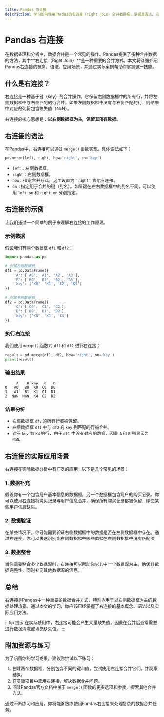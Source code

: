 ```yaml
---
title: Pandas 右连接
description: 学习如何使用Pandas的右连接（right join）合并数据框，掌握其语法、应用场景及实际案例。
---
```


# Pandas 右连接

在数据处理和分析中，数据合并是一个常见的操作。Pandas提供了多种合并数据的方法，其中**右连接（Right Join）**是一种重要的合并方式。本文将详细介绍Pandas右连接的概念、语法、应用场景，并通过实际案例帮助你掌握这一技能。

## 什么是右连接？

右连接是一种基于键（key）的合并操作，它保留右侧数据框中的所有行，并将左侧数据框中与右侧匹配的行合并。如果左侧数据框中没有与右侧匹配的行，则结果中对应的列将包含缺失值（NaN）。

右连接的核心思想是：**以右侧数据框为主，保留其所有数据**。

## 右连接的语法

在Pandas中，右连接可以通过 `merge()` 函数实现，具体语法如下：

```python
pd.merge(left, right, how='right', on='key')
```

- `left`：左侧数据框。
- `right`：右侧数据框。
- `how`：指定合并方式，这里设置为 `'right'` 表示右连接。
- `on`：指定用于合并的键（列名）。如果键在左右数据框中的列名不同，可以使用 `left_on` 和 `right_on` 分别指定。

## 右连接的示例

让我们通过一个简单的例子来理解右连接的工作原理。

### 示例数据

假设我们有两个数据框 `df1` 和 `df2`：

```python
import pandas as pd

# 创建左侧数据框
df1 = pd.DataFrame({
    'A': ['A0', 'A1', 'A2', 'A3'],
    'B': ['B0', 'B1', 'B2', 'B3'],
    'key': ['K0', 'K1', 'K2', 'K3']
})

# 创建右侧数据框
df2 = pd.DataFrame({
    'C': ['C0', 'C1', 'C2'],
    'D': ['D0', 'D1', 'D2'],
    'key': ['K0', 'K1', 'K4']
})
```

### 执行右连接

我们使用 `merge()` 函数对 `df1` 和 `df2` 进行右连接：

```python
result = pd.merge(df1, df2, how='right', on='key')
print(result)
```

### 输出结果

```plaintext
     A    B key   C   D
0   A0   B0  K0  C0  D0
1   A1   B1  K1  C1  D1
2  NaN  NaN  K4  C2  D2
```

### 结果分析

- 右侧数据框 `df2` 的所有行都被保留。
- 左侧数据框 `df1` 中与 `df2` 的 `key` 列匹配的行被合并。
- 对于 `key` 为 `K4` 的行，由于 `df1` 中没有对应的数据，因此 `A` 和 `B` 列显示为 `NaN`。

## 右连接的实际应用场景

右连接在实际数据分析中有广泛的应用，以下是几个常见的场景：

### 1. 数据补充

假设你有一个包含用户基本信息的数据框，另一个数据框包含用户的购买记录。你可以使用右连接将购买记录与用户信息合并，确保所有购买记录都被保留，即使某些用户信息缺失。

### 2. 数据验证

在某些情况下，你可能需要验证右侧数据框中的数据是否在左侧数据框中存在。通过右连接，你可以快速识别出右侧数据框中哪些数据在左侧数据框中没有匹配项。

### 3. 数据整合

当你需要整合多个数据源时，右连接可以帮助你以其中一个数据源为主，确保其数据完整性，同时补充其他数据源的信息。

## 总结

右连接是Pandas中一种重要的数据合并方式，特别适用于以右侧数据框为主的数据处理场景。通过本文的学习，你应该已经掌握了右连接的基本概念、语法以及实际应用方法。

:::tip 提示
在实际使用中，右连接可能会产生大量缺失值，因此在合并后通常需要进行数据清洗或填充缺失值。
:::

## 附加资源与练习

为了巩固你的学习成果，建议你尝试以下练习：

1. 创建两个数据框，分别包含不同的键和值，尝试使用右连接合并它们，并观察结果。
2. 在实际项目中应用右连接，解决数据合并问题。
3. 阅读Pandas官方文档中关于 `merge()` 函数的更多选项和参数，探索其他合并方式。

通过不断练习和应用，你将能够熟练使用Pandas右连接来处理复杂的数据合并任务。